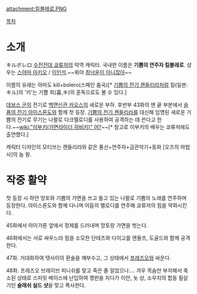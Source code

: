 attachment:킬볼레로.PNG

[[목차]]
= 소개 =
キルボレロ
[[수전전대 쿄류저]]의 악역 캐릭터. 국내판 이름은 '''기쁨의 연주자 킬볼레로'''. 성우는 [[스야마 아키오]] / [[이인석]].~~뭐야 [[최낙윤]][[가마오|이 아니잖아]]~~

이름의 유래는 아마도 kill+bolero(스페인 춤곡)[* [[기쁨의 전기 캔들리라]]처럼 킬(일본:キル)의 '키'는 기쁠 희(喜,キ)의 훈독으로도 볼 수 있다.]

[[데보스 군]]의 전기로 [[백면신관 카오스]]의 새로운 부하. 후반부 43화의 맨 끝 부분에서 [[슬픔의 전기 아이스론도]]와 함께 첫 등장. [[기쁨의 전기 캔들리라]]를 대신해 임명된 새로운 기쁨의 전기로 무기는 나팔로 다크멜로디를 사용하여 공격하는 데 쓴다고 한다.~~[[wiki:"이부키(가면라이더 히비키)" 어?]]~~[* 참고로 이부키의 배우는 쿄류저에도 출연했다.]

캐릭터 디자인의 모티브는 캔들리라와 같은 풍선+연주자+금관악기+동화 [오즈의 마법사]의 놈 왕. 

= 작중 활약 =
첫 등장 시 하얀 망토와 기쁨의 가면을 쓰고 들고 있는 나팔로 기쁨의 노래를 연주하며 등장한다. 아이스론도와 함께 다니며 어둠의 멜로디를 연주해 쿄류저의 힘을 약화시킨다.

45화에서 아이가론 앞에서 정체를 드러내며 망토랑 가면을 벗는다.

46화에서는 서로 싸우느라 힘을 소모한 단테츠와 다이고를 엔돌프, 도골드와 함께 공격한다.

47화. 거대화하여 텟사이의 환술을 꺠부수고, 그 상태에서 [[프레즈오]]와 싸운다. 

48화. 프레즈오 브레이브 피니쉬를 맞고 죽은 줄 알았으나.... 겨우 목숨만 부지해서 축소된 상태로 스피릿 베이스에 난입하여 깽판을 치다가 이안, 놋 상, 소우지의 합동 필살기인 '''슬래쉬 실드 샷'''을 맞고 폭사한다.
